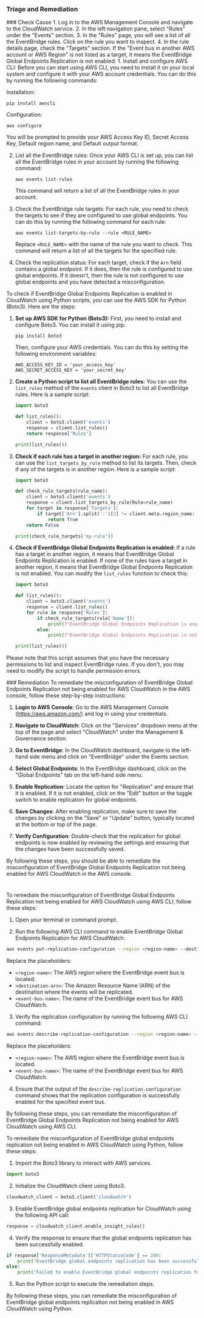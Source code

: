 
### Triage and Remediation
<Tabs>

<Tab title='Cause'>
### Check Cause
<AccordionGroup>
<Accordion title='Using Console' defaultOpen='true'>
1. Log in to the AWS Management Console and navigate to the CloudWatch service.
2. In the left navigation pane, select "Rules" under the "Events" section.
3. In the "Rules" page, you will see a list of all the EventBridge rules. Click on the rule you want to inspect.
4. In the rule details page, check the "Targets" section. If the "Event bus in another AWS account or AWS Region" is not listed as a target, it means the EventBridge Global Endpoints Replication is not enabled.
</Accordion>

<Accordion title='Using CLI'>
1. Install and configure AWS CLI: Before you can start using AWS CLI, you need to install it on your local system and configure it with your AWS account credentials. You can do this by running the following commands:

   Installation:
   ```
   pip install awscli
   ```
   Configuration:
   ```
   aws configure
   ```
   You will be prompted to provide your AWS Access Key ID, Secret Access Key, Default region name, and Default output format.

2. List all the EventBridge rules: Once your AWS CLI is set up, you can list all the EventBridge rules in your account by running the following command:
   ```
   aws events list-rules
   ```
   This command will return a list of all the EventBridge rules in your account.

3. Check the EventBridge rule targets: For each rule, you need to check the targets to see if they are configured to use global endpoints. You can do this by running the following command for each rule:
   ```
   aws events list-targets-by-rule --rule <RULE_NAME>
   ```
   Replace `<RULE_NAME>` with the name of the rule you want to check. This command will return a list of all the targets for the specified rule.

4. Check the replication status: For each target, check if the `Arn` field contains a global endpoint. If it does, then the rule is configured to use global endpoints. If it doesn't, then the rule is not configured to use global endpoints and you have detected a misconfiguration.
</Accordion>

<Accordion title='Using Python'>
To check if EventBridge Global Endpoints Replication is enabled in CloudWatch using Python scripts, you can use the AWS SDK for Python (Boto3). Here are the steps:

1. **Set up AWS SDK for Python (Boto3):**
   First, you need to install and configure Boto3. You can install it using pip:

   ```
   pip install boto3
   ```

   Then, configure your AWS credentials. You can do this by setting the following environment variables:

   ```
   AWS_ACCESS_KEY_ID = 'your_access_key'
   AWS_SECRET_ACCESS_KEY = 'your_secret_key'
   ```

2. **Create a Python script to list all EventBridge rules:**
   You can use the `list_rules` method of the `events` client in Boto3 to list all EventBridge rules. Here is a sample script:

   ```python
   import boto3

   def list_rules():
       client = boto3.client('events')
       response = client.list_rules()
       return response['Rules']

   print(list_rules())
   ```

3. **Check if each rule has a target in another region:**
   For each rule, you can use the `list_targets_by_rule` method to list its targets. Then, check if any of the targets is in another region. Here is a sample script:

   ```python
   import boto3

   def check_rule_targets(rule_name):
       client = boto3.client('events')
       response = client.list_targets_by_rule(Rule=rule_name)
       for target in response['Targets']:
           if target['Arn'].split(':')[3] != client.meta.region_name:
               return True
       return False

   print(check_rule_targets('my-rule'))
   ```

4. **Check if EventBridge Global Endpoints Replication is enabled:**
   If a rule has a target in another region, it means that EventBridge Global Endpoints Replication is enabled. If none of the rules have a target in another region, it means that EventBridge Global Endpoints Replication is not enabled. You can modify the `list_rules` function to check this:

   ```python
   import boto3

   def list_rules():
       client = boto3.client('events')
       response = client.list_rules()
       for rule in response['Rules']:
           if check_rule_targets(rule['Name']):
               print(f"EventBridge Global Endpoints Replication is enabled for rule {rule['Name']}")
           else:
               print(f"EventBridge Global Endpoints Replication is not enabled for rule {rule['Name']}")

   print(list_rules())
   ```

Please note that this script assumes that you have the necessary permissions to list and inspect EventBridge rules. If you don't, you may need to modify the script to handle permission errors.
</Accordion>

</AccordionGroup>
</Tab>
<Tab title='Remediation'>
### Remediation

<AccordionGroup>
<Accordion title='Using Console' defaultOpen='true'>
To remediate the misconfiguration of EventBridge Global Endpoints Replication not being enabled for AWS CloudWatch in the AWS console, follow these step-by-step instructions:

1. **Login to AWS Console**: Go to the AWS Management Console (https://aws.amazon.com/) and log in using your credentials.

2. **Navigate to CloudWatch**: Click on the "Services" dropdown menu at the top of the page and select "CloudWatch" under the Management & Governance section.

3. **Go to EventBridge**: In the CloudWatch dashboard, navigate to the left-hand side menu and click on "EventBridge" under the Events section.

4. **Select Global Endpoints**: In the EventBridge dashboard, click on the "Global Endpoints" tab on the left-hand side menu.

5. **Enable Replication**: Locate the option for "Replication" and ensure that it is enabled. If it is not enabled, click on the "Edit" button or the toggle switch to enable replication for global endpoints.

6. **Save Changes**: After enabling replication, make sure to save the changes by clicking on the "Save" or "Update" button, typically located at the bottom or top of the page.

7. **Verify Configuration**: Double-check that the replication for global endpoints is now enabled by reviewing the settings and ensuring that the changes have been successfully saved.

By following these steps, you should be able to remediate the misconfiguration of EventBridge Global Endpoints Replication not being enabled for AWS CloudWatch in the AWS console.

#
</Accordion>

<Accordion title='Using CLI'>
To remediate the misconfiguration of EventBridge Global Endpoints Replication not being enabled for AWS CloudWatch using AWS CLI, follow these steps:

1. Open your terminal or command prompt.

2. Run the following AWS CLI command to enable EventBridge Global Endpoints Replication for AWS CloudWatch:
   
```bash
aws events put-replication-configuration --region <region-name> --destination <destination-arn> --event-bus-name <event-bus-name>
```

Replace the placeholders:
- `<region-name>`: The AWS region where the EventBridge event bus is located.
- `<destination-arn>`: The Amazon Resource Name (ARN) of the destination where the events will be replicated.
- `<event-bus-name>`: The name of the EventBridge event bus for AWS CloudWatch.

3. Verify the replication configuration by running the following AWS CLI command:
   
```bash
aws events describe-replication-configuration --region <region-name> --event-bus-name <event-bus-name>
```

Replace the placeholders:
- `<region-name>`: The AWS region where the EventBridge event bus is located.
- `<event-bus-name>`: The name of the EventBridge event bus for AWS CloudWatch.

4. Ensure that the output of the `describe-replication-configuration` command shows that the replication configuration is successfully enabled for the specified event bus.

By following these steps, you can remediate the misconfiguration of EventBridge Global Endpoints Replication not being enabled for AWS CloudWatch using AWS CLI.
</Accordion>

<Accordion title='Using Python'>
To remediate the misconfiguration of EventBridge global endpoints replication not being enabled in AWS CloudWatch using Python, follow these steps:

1. Import the Boto3 library to interact with AWS services.

```python
import boto3
```

2. Initialize the CloudWatch client using Boto3.

```python
cloudwatch_client = boto3.client('cloudwatch')
```

3. Enable EventBridge global endpoints replication for CloudWatch using the following API call:

```python
response = cloudwatch_client.enable_insight_rules()
```

4. Verify the response to ensure that the global endpoints replication has been successfully enabled.

```python
if response['ResponseMetadata']['HTTPStatusCode'] == 200:
    print("EventBridge global endpoints replication has been successfully enabled for CloudWatch.")
else:
    print("Failed to enable EventBridge global endpoints replication for CloudWatch.")
```

5. Run the Python script to execute the remediation steps.

By following these steps, you can remediate the misconfiguration of EventBridge global endpoints replication not being enabled in AWS CloudWatch using Python.
</Accordion>

</AccordionGroup>
</Tab>
</Tabs>
